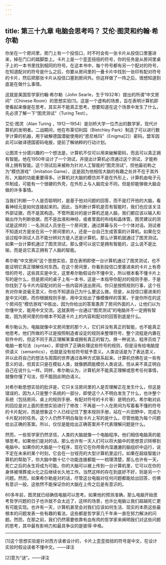 ```yaml
---
---
---
```

title: 第三十九章 电脑会思考吗？ 艾伦·图灵和约翰·希尔勒
---




你坐在一个房间里，房门上有一个投信口，时不时会有一张卡片从投信口里塞进来，掉在门口的踏脚垫上。卡片上是一个歪歪扭扭的符号，你的任务是从房间里桌子上的一本书里找到相同的符号。在这本书中，每个符号都有另一个配对的符号，在知道配对的符号是什么之后，你要从房间里的一叠卡片中找到一张印有配对符号的卡片，然后把那张卡片从投信口塞到房间外。你这样做了一阵之后，很想知道到底是在做什么事情。

这就是美国哲学家约翰·希尔勒（John Searle，生于1932年）提出的所谓“中文房间”（Chinese Room）的思想实验[1]。这是一个虚构的场景，旨在表明计算机即使看起来像是在思考，其实并不能真正思考。想要知道在这个场景中发生了什么，先必须了解一下“图灵测试”（Turing Test）。

艾伦·图灵（Alan Turing ，1912—1954）是剑桥大学一位杰出的数学家，现代计算机的发明者。二战期间，他在布莱切利园（Bletchley Park）制造了可以进行数字计算的机器，用于破解德国潜艇使用的“恩尼格玛”（Enigma[2]）密码，盟军因此可以破译德国密码电报，提前了解纳粹的行动计划。

让图灵十分感兴趣的一个想法是，计算机不仅可以用来破解密码，而且可以真正拥有智能。他在1950年设计了一个测试，并提出计算机必须通过这个测试，才能称得上拥有智能。这个测试后来被称为针对人工智能的“图灵测试”，但他最初称之为“模仿游戏”（Imitation Game），这是因为他相信大脑的有趣之处并不在于其外形，大脑的功能重要得多。计算机对大脑的模仿并不是在外形上，计算机由电子元件制成，可能有一个很硬的外壳，在外形上与人脑完全不同，但是却能够做大脑会做的许多事情。

当我们判断一个人是否聪明时，是基于他对问题的回答，而不是打开他的大脑，看看神经元是如何连接起来的。因此，当判断计算机是否有智能时，我们也应该关注外部证据，而不是其构造。不管所面对的是计算机还是人脑，我们都应该以输入和输出作为判断依据，而不是血液和神经，或者里面的布线和晶体管。图灵建议的测试是这样的：一名测试人员坐在一个房间里，通过屏幕与另一个个体对话。测试者不知道对方是坐在另一个房间里的人，还是一台自己生成答案的计算机。如果在交谈过程中测试人员不能分辨对方是人还是计算机，那么计算机就通过了图灵测试。如果一台计算机通过了图灵测试，那么便可以说它是拥有智能的，这么说不是比喻，而是说它真正拥有了人脑的智能。

希尔勒“中文房间”这个思想实验，意在表明即使一台计算机通过了图灵测试，也不能证明它真正理解任何东西。在这个房间里，你看到投信口里塞进来的卡片上有奇怪的符号，这些其实是中文，这里希尔勒假设你不懂中文，所以根本看不懂卡片上写的是什么，但是房间的桌子上有一本书，这是一本指导你配对的规则手册，于是你找到了与卡片内容配对的另一些内容并送出房间。你只是按照规则行事，这个任务对你来说毫无意义，你也不知道自己为什么要这么做。但是，从投信口塞进来的是中文问题，而你根据规则手册，用中文给出了像模像样的答案，于是你所在的这个房间在“模仿游戏”中胜出，因为你给出的答案愚弄了房间外面的人，让他们以为你懂中文，能用中文交流。这就表明一台通过“图灵测试”的电脑并不一定拥有智能，因为房间里的你根本不知道卡片上的内容和配对的回答到底是什么。

希尔勒认为，电脑就像中文房间里的那个人，它们并没有真正的智能，也不能真正地思考。他们所做的不过是按照制造者设定的规则来整理符号，整个流程是内置在软件中的，但这不同于真正理解某事或拥有真正的智力。换一种说法，程序员给了电脑一套句法（syntax），即提供了正确处理这些符号的规则，但是没有给电脑提供语义（semantics），也就是没有给符号赋予意义。人类说话是为了表达意义，并以此将自己的想法与周围的世界通过各种方式联系起来。计算机仿佛在说一些有意义的话，但其实只是在模拟人类，就像鹦鹉能模仿人类说话，但从来不真正明白自己在说什么一样。同样，希尔勒认为，计算机并不能真正理解或思考任何事情，就像你懂了句法，但不能因此明白语义。

对希尔勒思想实验的批评是，它只关注房间里的人是否理解正在发生什么，但这是错误的，因为人只是整个系统的一部分，即使这个人不明白发生了什么，也许整个系统（包括房间、桌上的规则手册、有配对符号的卡片等）是明白的。希尔勒对此的回应是对上面的思想实验进行了修改：不再是一个人在房间为写着看不懂的符号的卡片配对，而是想象这个人已经记住了整本规则手册，站在一片田野中，完成为卡片配对的任务。这个人仍然不明白每张卡片上写的是什么，尽管他能为每个问题给出正确的答案。所以，仅仅是能给出正确答案并不代表理解问题是什么。

然而，一些哲学家仍然坚信，人类的大脑就像一个电脑程序。他们相信电脑真的能够思考。如果他们是对的话，那么也许有一天人们可以将大脑中的思想意识转移到电脑中。如果你的大脑是一个程序，现在它在你颅骨内湿漉漉的脑组织中运行，说不定在未来的某个时刻，它会在一台锃亮的大型计算机里运行。如果在超级智能计算机的帮助下，你大脑中数十亿个功能连接都能一一梳理清楚，那么也许有一天，死亡之后的永生将成为可能。你的大脑可以被上传到一台计算机里，它可以在你的身体被埋葬或火化之后继续长久地工作。当然这样的存在到底好不好，则是另一个问题。然而，如果希尔勒是对的话，尽管这台电脑对任何问题都能给出回答，仿佛有意识一般，这依然不能保证你的大脑在上传之后是有意识的。

60多年前，图灵就已经确信电脑可以思考。如果他的预测准确，那么电脑开始思考哲学问题的日子也许就不会太远了，这样的场景，也许比电脑让我们超越死亡更有可能实现。也许有一天，计算机甚至会对我们应该如何生活、现实的本质这些最根本的问题发表一些有趣的看法，这些都是哲学家几千年来一直在努力解决的问题。然而，在那之前，我们仍然需要依靠有血有肉的哲学家来阐明我们对这些问题的思考，其中最有影响力和最具争议的是彼得·辛格。



* * *



[1]这个思想实验是针对西方读者设计的，卡片上歪歪扭扭的符号是中文，在设计实验时假设读者不懂中文。——译注

[2]意为“谜”。——译注